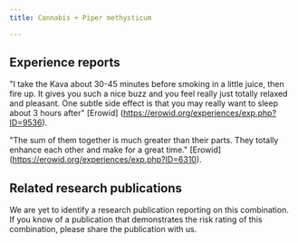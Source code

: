 ---
title: Cannabis + Piper methysticum

---

## Experience reports

"I take the Kava about 30-45 minutes before smoking in a little juice, then fire up. It gives you such a nice buzz and you feel really just totally relaxed and pleasant. One subtle side effect is that you may really want to sleep about 3 hours after" [Erowid] (https://erowid.org/experiences/exp.php?ID=9536).

"The sum of them together is much greater than their parts. They totally enhance each other and make for a great time." [Erowid] (https://erowid.org/experiences/exp.php?ID=6310).

## Related research publications

We are yet to identify a research publication reporting on this combination. If you know of a publication that demonstrates the risk rating of this combination, please share the publication with us.



